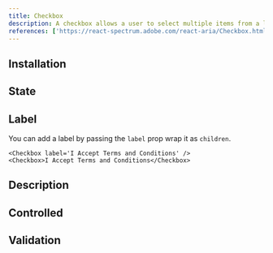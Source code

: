 ```yaml
---
title: Checkbox
description: A checkbox allows a user to select multiple items from a list of individual items, or to mark one individual item as selected.
references: ['https://react-spectrum.adobe.com/react-aria/Checkbox.html#props']
---
```


## Installation
<Install component='checkbox' />

## State
<Demo center component='forms/checkbox/checkbox-demo' />

## Label
You can add a label by passing the `label` prop wrap it as `children`.
```
<Checkbox label='I Accept Terms and Conditions' />
<Checkbox>I Accept Terms and Conditions</Checkbox>
```

## Description
<Demo center component='forms/checkbox/checkbox-description-demo' />

## Controlled
<Demo center component='forms/checkbox/checkbox-controlled-demo' />

## Validation
<Demo center component='forms/checkbox/checkbox-validation-demo' />
